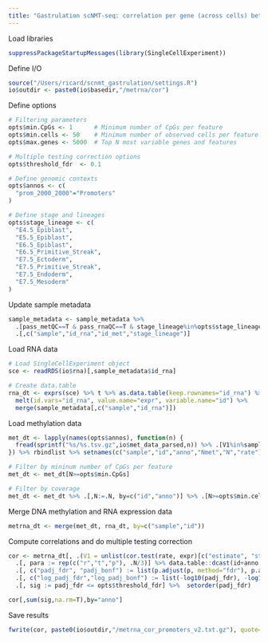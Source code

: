 ```yaml
---
title: "Gastrulation scNMT-seq: correlation per gene (across cells) between RNA expression and DNA methylation"
---
```


Load libraries
```r
suppressPackageStartupMessages(library(SingleCellExperiment))
```

Define I/O
```r
source("/Users/ricard/scnmt_gastrulation/settings.R")
io$outdir <- paste0(io$basedir,"/metrna/cor")
```

Define options
```r

# Filtering parameters
opts$min.CpGs <- 1      # Minimum number of CpGs per feature
opts$min.cells <- 50    # Minimum number of observed cells per feature with at least opts$min.CpGs
opts$max.genes <- 5000  # Top N most variable genes and features

# Multiple testing correction options
opts$threshold_fdr  <- 0.1

# Define genomic contexts
opts$annos <- c(
  "prom_2000_2000"="Promoters"
)

# Define stage and lineages
opts$stage_lineage <- c(
  "E4.5_Epiblast",
  "E5.5_Epiblast",
  "E6.5_Epiblast",
  "E6.5_Primitive_Streak",
  "E7.5_Ectoderm",
  "E7.5_Primitive_Streak",
  "E7.5_Endoderm",
  "E7.5_Mesoderm"
)
```

Update sample metadata
```r
sample_metadata <- sample_metadata %>% 
  .[pass_metQC==T & pass_rnaQC==T & stage_lineage%in%opts$stage_lineage] %>%
  .[,c("sample","id_rna","id_met","stage_lineage")] 
```

Load RNA data
```r

# Load SingleCellExperiment object
sce <- readRDS(io$rna)[,sample_metadata$id_rna]

# Create data.table
rna_dt <- exprs(sce) %>% t %>% as.data.table(keep.rownames="id_rna") %>% 
  melt(id.vars="id_rna", value.name="expr", variable.name="id") %>%
  merge(sample_metadata[,c("sample","id_rna")])
```

Load methylation data
```r
met_dt <- lapply(names(opts$annos), function(n) {
  fread(sprintf("%s/%s.tsv.gz",io$met_data_parsed,n)) %>% .[V1%in%sample_metadata$id_met]
}) %>% rbindlist %>% setnames(c("sample","id","anno","Nmet","N","rate"))

# Filter by mininum number of CpGs per feature
met_dt <- met_dt[N>=opts$min.CpGs]

# Filter by coverage
met_dt <- met_dt %>% .[,N:=.N, by=c("id","anno")] %>% .[N>=opts$min.cells] %>% .[,N:=NULL]
```

Merge DNA methylation and RNA expression data
```r
metrna_dt <- merge(met_dt, rna_dt, by=c("sample","id"))
```

Compute correlations and do multiple testing correction
```r
cor <- metrna_dt[, .(V1 = unlist(cor.test(rate, expr)[c("estimate", "statistic", "p.value")])), by = c("id","anno")] %>%
  .[, para := rep(c("r","t","p"), .N/3)] %>% data.table::dcast(id+anno ~ para, value.var = "V1") %>%
  .[, c("padj_fdr", "padj_bonf") := list(p.adjust(p, method="fdr"), p.adjust(p, method="bonferroni")), by="anno"] %>%
  .[, c("log_padj_fdr","log_padj_bonf") := list(-log10(padj_fdr), -log10(padj_bonf))] %>%
  .[, sig := padj_fdr <= opts$threshold_fdr] %>%  setorder(padj_fdr)

cor[,sum(sig,na.rm=T),by="anno"]
```

Save results
```r
fwrite(cor, paste0(io$outdir,"/metrna_cor_promoters_v2.txt.gz"), quote=F, sep="\t")
```

